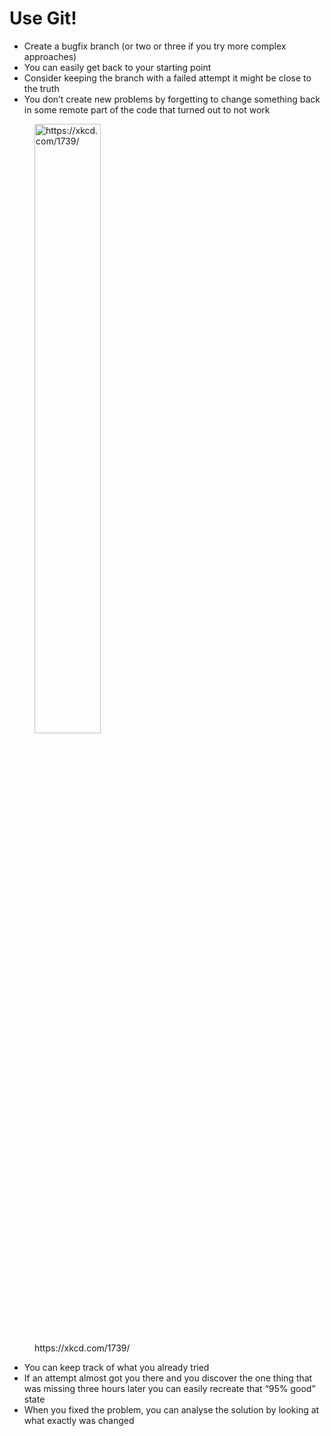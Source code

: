 <!-- HTML comment -->
<!-- ![url](img/path){ width=70% } -->

# Use Git!

- Create a bugfix branch (or two or three if you try more complex approaches)
- You can easily get back to your starting point
- Consider keeping the branch with a failed attempt it might be close to the truth
- You don't create new problems by forgetting to change something back in some remote part of the code that turned out to not work

![https://xkcd.com/1739/](img/fixing_problems.png){ width=50% }

- You can keep track of what you already tried
- If an attempt almost got you there and you discover the one thing that was 
missing three hours later you can easily recreate that "95% good" state
- When you fixed the problem, you can analyse the solution by looking at what exactly was changed